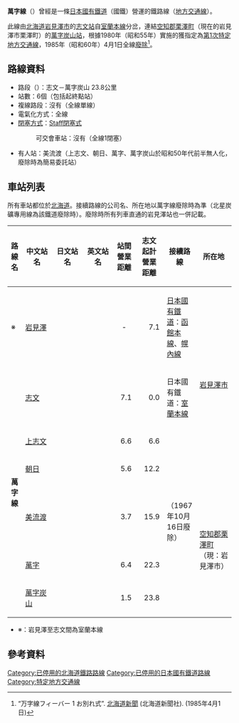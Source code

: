 {{Infobox 鐵道路線
|日文原名 = 万字線
|平假名 = まんじせん
|羅馬拼音 = Manji sen
|路線名稱 = [[File:Japanese_National_Railway_logo.svg|50px]] 萬字線
|路線顏色 = #999
|狀態 = [[廢線|廢線]]
|圖片 =
|圖片大小 = 
|圖片說明 = 在盛夏的水田地帶行走的[[志文站|志文]]至[[上志文站|上志文]]間（1981年8月頃<!--撮影-->）
|所在地 = {{JPN}}[[北海道|北海道]]
|起點 = [[志文站|志文站]]
|終點 = [[萬字炭山站|萬字炭山站]]
|站數 = 6個
|通車 = 1914年11月11日
|廢除 = 1985年4月1日
|擁有者 = [[鐵道省_(日本)|鐵道院→鐵道省]]→<br />[[運輸通信省_(日本)|運輸通信省]]→[[運輸省|運輸省]]→<br />[[日本國有鐵道|日本國有鐵道]]
|營運者 =
|路線距離 = 23.8公里
|軌距 = 1,067毫米
|軌道數量 = [[單線鐵路|單線]]
|電氣化方式 = 非電氣化
|最高速度 = 
|最大坡度 = 15.2 [[千分比|‰]]
|最小曲線半徑 = 200公尺
|路線圖 = {{萬字線RDT}}
}}
'''萬字線'''（{{jpn|j=万字線|hg=まんじせん|rm=Manji sen|f=y}}）曾經是一條[[日本國有鐵道|日本國有鐵道]]（國鐵）營運的鐵路線（[[地方交通線|地方交通線]]）。

此線由[[北海道|北海道]][[岩見澤市|岩見澤市]]的[[志文站|志文站]]自[[室蘭本線|室蘭本線]]分岔，連結[[空知郡|空知郡]][[栗澤町|栗澤町]]（現在的岩見澤市栗澤町）的[[萬字炭山站|萬字炭山站]]，根據1980年（昭和55年）實施的{{link-ja|日本國有鐵道經營再建促進特別措置法|日本国有鉄道経営再建促進特別措置法|國鐵再建法}}獲指定為[[特定地方交通線#第1次廢除對象|第1次特定地方交通線]]，1985年（昭和60年）4月1日全線[[廢線|廢除]]<ref name="hokkaido-np-1985-4-1">“万字線フィーバー 1 お別れ式”. [[北海道新聞|北海道新聞]] (北海道新聞社). (1985年4月1日)</ref>。

== 路線資料 ==
* 路段（{{link-ja|營業距離|営業キロ}}）：志文－萬字炭山 23.8公里
* 站數：6個（包括起終點站）
* 複線路段：沒有（全線單線）
* 電氣化方式：全線{{link-ja|非電氣化|非電化}}
* [[閉塞_(鐵路)|閉塞方式]]：[[閉塞_(鐵路)#Staff閉塞式|Staff閉塞式]]
*: 可交會車站：沒有（全線1閉塞）
* 有人站：美流渡（上志文、朝日、萬字、萬字炭山於昭和50年代前半無人化，廢除時為簡易委託站）
== 車站列表 ==
所有車站都位於[[北海道|北海道]]。接續路線的公司名、所在地以萬字線廢除時為準（北星炭礦專用線為該鐵道廢除時）。廢除時所有列車直通的岩見澤站也一併記載。
{| class="wikitable" rules="all"
|-
!style="text-align:center; width:1em;"|路線名
!style="width:5em;"|中文站名
!style="width:5em;"|日文站名
!style="width:5em;"|英文站名
!style="width:2.5em;"|站間營業距離
!style="width:3.5em;"|志文起計<br />營業距離
!接續路線
!所在地
|-
|rowspan="2" style="text-align:left; width:1em;"|※
|[[岩見澤站|岩見澤]]
|{{lang|ja|岩見沢}}
|{{lang|en|Iwamizawa}}
|style="text-align:center;"|-
|style="text-align:right;"|7.1
|[[日本國有鐵道|日本國有鐵道]]：[[函館本線|函館本線]]、[[幌內線|幌內線]]
|rowspan="5" style="white-space:nowrap;"|[[岩見澤市|岩見澤市]]
|-style="height:.5em;"
|rowspan="2"|[[志文站|志文]]
|rowspan="2"|{{lang|ja|志文}}
|rowspan="2"|{{lang|en|Shibun}}
|rowspan="2" style="text-align:right;"|7.1
|rowspan="2" style="text-align:right;"|0.0
|rowspan="2" style="text-align:left;"|日本國有鐵道：[[室蘭本線|室蘭本線]]
|- style="height:.5em;"
|rowspan="7" style="text-align:center; width:1em;"|'''萬字線'''
|-
|[[上志文站|上志文]]
|{{lang|ja|上志文}}
|{{lang|en|Kami-Shibun}}
|style="text-align:right;"|6.6
|style="text-align:right;"|6.6
| 
|-
|[[朝日站_(北海道)|朝日]]
|{{lang|ja|朝日}}
|{{lang|en|Asahi}}
|style="text-align:right;"|5.6
|style="text-align:right;"|12.2
| 
|-
|[[美流渡站|美流渡]]
|{{lang|ja|美流渡}}
|{{lang|en|Miruto}}
|style="text-align:right;"|3.7
|style="text-align:right;"|15.9
|{{link-ja|北星炭礦美流渡礦專用鐵道|北星炭礦美流渡礦専用鉄道}}<br />（1967年10月16日廢除）
|rowspan="3"|[[空知郡|空知郡]][[栗澤町|栗澤町]]<br />（現：岩見澤市）
|-
|[[萬字站|萬字]]
|{{lang|ja|万字}}
|{{lang|en|Manji}}
|style="text-align:right;"|6.4
|style="text-align:right;"|22.3
| 
|-
|[[萬字炭山站|萬字炭山]]
|{{lang|ja|万字炭山}}
|{{lang|en|Manji-Tanzan}}
|style="text-align:right;"|1.5
|style="text-align:right;"|23.8
| 
|}
* ※：岩見澤至志文間為室蘭本線
== 參考資料 ==
{{Reflist}}

{{萬字線}}
{{特定地方交通線}}
{{DEFAULTSORT:Manji}}
[[Category:已停用的北海道鐵路路線|Category:已停用的北海道鐵路路線]]
[[Category:已停用的日本國有鐵道路線|Category:已停用的日本國有鐵道路線]]
[[Category:特定地方交通線|Category:特定地方交通線]]